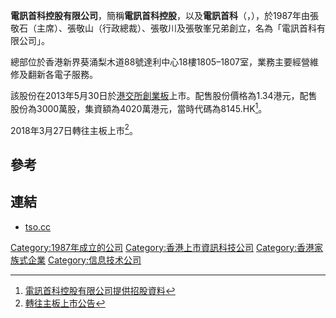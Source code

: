 {{NOT|電訊盈科}}
'''電訊首科控股有限公司'''，簡稱'''電訊首科控股'''，以及'''電訊首科'''（'''{{lang-en|Telecom Service One Holdings Ltd}}'''，{{hkex|3997}}），於1987年由張敬石（主席）、張敬山（行政總裁）、張敬川及張敬峯兄弟創立，名為「電訊首科有限公司」。

總部位於香港新界葵涌梨木道88號達利中心18樓1805–1807室，業務主要經營維修及翻新各電子服務。

該股份在2013年5月30日於[[港交所|港交所]][[香港創業板|創業板]]上市。配售股份價格為1.34港元，配售股份為3000萬股，集資額為4020萬港元，當時代碼為8145.HK<ref>[http://www.tso.cc/chi/files/C08145_IPO_fullset_0522_1809.pdf 電訊首科控股有限公司提供招股資料]</ref>。

2018年3月27日轉往主板上市<REF>[http://www.tso.cc/chi/files/C08145_0316_2250.pdf 轉往主板上市公告]</REF>。

==參考==
{{reflist}}

==連結==
*[http://www.tso.cc/ tso.cc]

[[Category:1987年成立的公司|Category:1987年成立的公司]]
[[Category:香港上市資訊科技公司|Category:香港上市資訊科技公司]]
[[Category:香港家族式企業|Category:香港家族式企業]]
[[Category:信息技术公司|Category:信息技术公司]]
